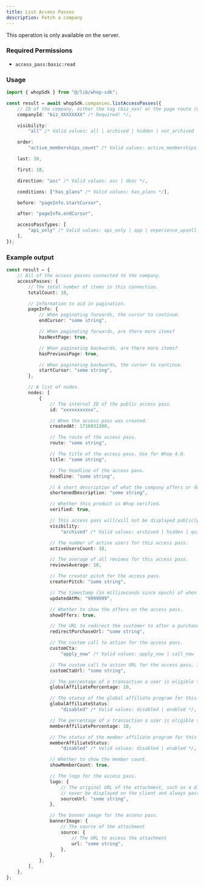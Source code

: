 ```yaml
---
title: List Access Passes
description: Fetch a company
---
```

<Note>This operation is only available on the server.</Note>

### Required Permissions
 - `access_pass:basic:read`

### Usage

```typescript
import { whopSdk } from "@/lib/whop-sdk";

const result = await whopSdk.companies.listAccessPasses({
	// ID of the company, either the tag (biz_xxx) or the page route (whop-dev)
	companyId: "biz_XXXXXXXX" /* Required! */,

	visibility:
		"all" /* Valid values: all | archived | hidden | not_archived | not_quick_link | quick_link | visible */,

	order:
		"active_memberships_count" /* Valid values: active_memberships_count | created_at | usd_gmv | usd_gmv_30_days */,

	last: 10,

	first: 10,

	direction: "asc" /* Valid values: asc | desc */,

	conditions: ["has_plans" /* Valid values: has_plans */],

	before: "pageInfo.startCursor",

	after: "pageInfo.endCursor",

	accessPassTypes: [
		"api_only" /* Valid values: api_only | app | experience_upsell | regular */,
	],
});

```

### Example output

```typescript
const result = {
	// All of the access passes connected to the company.
	accessPasses: {
		// The total number of items in this connection.
		totalCount: 10,

		// Information to aid in pagination.
		pageInfo: {
			// When paginating forwards, the cursor to continue.
			endCursor: "some string",

			// When paginating forwards, are there more items?
			hasNextPage: true,

			// When paginating backwards, are there more items?
			hasPreviousPage: true,

			// When paginating backwards, the cursor to continue.
			startCursor: "some string",
		},

		// A list of nodes.
		nodes: [
			{
				// The internal ID of the public access pass.
				id: "xxxxxxxxxxx",

				// When the access pass was created.
				createdAt: 1716931200,

				// The route of the access pass.
				route: "some string",

				// The title of the access pass. Use for Whop 4.0.
				title: "some string",

				// The headline of the access pass.
				headline: "some string",

				// A short description of what the company offers or does.
				shortenedDescription: "some string",

				// Whether this product is Whop verified.
				verified: true,

				// This access pass will/will not be displayed publicly.
				visibility:
					"archived" /* Valid values: archived | hidden | quick_link | visible */,

				// The number of active users for this access pass.
				activeUsersCount: 10,

				// The average of all reviews for this access pass.
				reviewsAverage: 10,

				// The creator pitch for the access pass.
				creatorPitch: "some string",

				// The timestamp (in milliseconds since epoch) of when the access pass was updated
				updatedAtMs: "9999999",

				// Whether to show the offers on the access pass.
				showOffers: true,

				// The URL to redirect the customer to after a purchase, if applicable.
				redirectPurchaseUrl: "some string",

				// The custom call to action for the access pass.
				customCta:
					"apply_now" /* Valid values: apply_now | call_now | complete_order | contact_us | donate_now | get_access | get_offer | join | order_now | purchase | shop_now | sign_up | subscribe */,

				// The custom call to action URL for the access pass, if any.
				customCtaUrl: "some string",

				// The percentage of a transaction a user is eligible to earn from the whop marketplace global affiliate program.
				globalAffiliatePercentage: 10,

				// The status of the global affiliate program for this access pass.
				globalAffiliateStatus:
					"disabled" /* Valid values: disabled | enabled */,

				// The percentage of a transaction a user is eligible to earn from the whop marketplace member affiliate program.
				memberAffiliatePercentage: 10,

				// The status of the member affiliate program for this access pass.
				memberAffiliateStatus:
					"disabled" /* Valid values: disabled | enabled */,

				// Whether to show the member count.
				showMemberCount: true,

				// The logo for the access pass.
				logo: {
					// The original URL of the attachment, such as a direct link to S3. This should
					// never be displayed on the client and always passed to an Imgproxy transformer.
					sourceUrl: "some string",
				},

				// The banner image for the access pass.
				bannerImage: {
					// The source of the attachment
					source: {
						// The URL to access the attachment
						url: "some string",
					},
				},
			},
		],
	},
};

```
